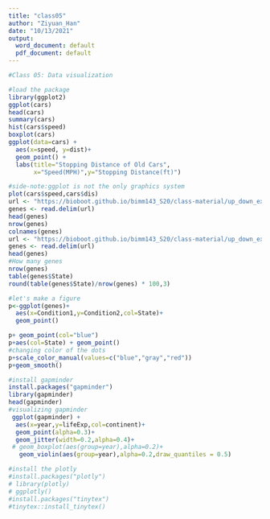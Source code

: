 ```yaml
---
title: "class05"
author: "Ziyuan_Han"
date: "10/13/2021"
output:
  word_document: default
  pdf_document: default
---
```


```r
#Class 05: Data visualization

#load the package
library(ggplot2)
ggplot(cars)
head(cars)
summary(cars)
hist(cars$speed)
boxplot(cars)
ggplot(data=cars) +
  aes(x=speed, y=dist)+
  geom_point() +
  labs(title="Stopping Distance of Old Cars",
       x="Speed(MPH)",y="Stopping Distance(ft)")

#side-note:ggplot is not the only graphics system
plot(cars$speed,cars$dis)
url <- "https://bioboot.github.io/bimm143_S20/class-material/up_down_expression.txt"
genes <- read.delim(url)
head(genes)
nrow(genes)
colnames(genes)
url <- "https://bioboot.github.io/bimm143_S20/class-material/up_down_expression.txt"
genes <- read.delim(url)
head(genes)
#How many genes 
nrow(genes)
table(genes$State)
round(table(genes$State)/nrow(genes) * 100,3)

#let's make a figure 
p<-ggplot(genes)+
  aes(x=Condition1,y=Condition2,col=State)+
  geom_point()

p+ geom_point(col="blue")
p+aes(col=State) + geom_point()
#changing color of the dots 
p+scale_color_manual(values=c("blue","gray","red")) 
p+geom_smooth()

#install gapminder
install.packages("gapminder")
library(gapminder)
head(gapminder)
#visualizing gapminder
 ggplot(gapminder) + 
  aes(x=year,y=lifeExp,col=continent)+
  geom_point(alpha=0.3)+
  geom_jitter(width=0.2,alpha=0.4)+
 # geom_boxplot(aes(group=year),alpha=0.2)+
   geom_violin(aes(group=year),alpha=0.2,draw_quantiles = 0.5)

#install the plotly
#install.packages("plotly")
# library(plotly)
# ggplotly()
#install.packages("tinytex")
#tinytex::install_tinytex()
```


